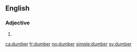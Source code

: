 ==English==

===Adjective===
{{head|en}}

# {{en-comparative of|dumb}}

[[ca:dumber]]
[[fr:dumber]]
[[no:dumber]]
[[simple:dumber]]
[[sv:dumber]]